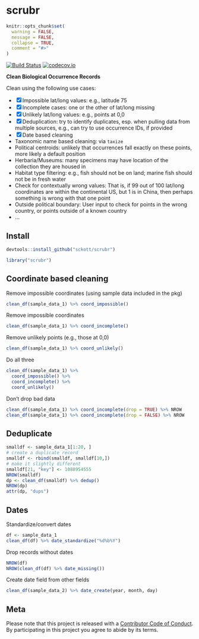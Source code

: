 scrubr
======

```r
knitr::opts_chunk$set(
  warning = FALSE,
  message = FALSE,
  collapse = TRUE,
  comment = "#>"
)
```

[![Build Status](https://travis-ci.org/sckott/scrubr.svg?branch=master)](https://travis-ci.org/sckott/scrubr)
[![codecov.io](http://codecov.io/github/sckott/scrubr/coverage.svg?branch=master)](http://codecov.io/github/sckott/scrubr?branch=master)

__Clean Biological Occurrence Records__

Clean using the following use cases:

- [x] Impossible lat/long values: e.g., latitude 75
- [x] Incomplete cases: one or the other of lat/long missing
- [x] Unlikely lat/long values: e.g., points at 0,0
- [x] Deduplication: try to identify duplicates, esp. when pulling data from multiple sources, e.g., can try to use occurrence IDs, if provided
- [x] Date based cleaning
- Taxonomic name based cleaning: via `taxize`
* Political centroids: unlikely that occurrences fall exactly on these points, more likely a
default position
* Herbaria/Museums: many specimens may have location of the collection they are housed in
* Habitat type filtering: e.g., fish should not be on land; marine fish should not be in fresh water
* Check for contextually wrong values: That is, if 99 out of 100 lat/long coordinates are within the continental US, but 1 is in China, then perhaps something is wrong with that one point
* Outside political boundary: User input to check for points in the wrong country, or points outside of a known country
* ...

## Install

```r
devtools::install_github("sckott/scrubr")
```

```r
library("scrubr")
```

## Coordinate based cleaning

Remove impossible coordinates (using sample data included in the pkg)

```r
clean_df(sample_data_1) %>% coord_impossible()
```

Remove impossible coordinates

```r
clean_df(sample_data_1) %>% coord_incomplete()
```

Remove unlikely points (e.g., those at 0,0)

```r
clean_df(sample_data_1) %>% coord_unlikely()
```

Do all three

```r
clean_df(sample_data_1) %>%
  coord_impossible() %>%
  coord_incomplete() %>%
  coord_unlikely()
```

Don't drop bad data

```r
clean_df(sample_data_1) %>% coord_incomplete(drop = TRUE) %>% NROW
clean_df(sample_data_1) %>% coord_incomplete(drop = FALSE) %>% NROW
```


## Deduplicate

```r
smalldf <- sample_data_1[1:20, ]
# create a duplicate record
smalldf <- rbind(smalldf, smalldf[10,])
# make it slightly different
smalldf[21, "key"] <- 1088954555
NROW(smalldf)
dp <- clean_df(smalldf) %>% dedup()
NROW(dp)
attr(dp, "dups")
```

## Dates

Standardize/convert dates

```r
df <- sample_data_1
clean_df(df) %>% date_standardize("%d%b%Y")
```

Drop records without dates

```r
NROW(df)
NROW(clean_df(df) %>% date_missing())
```

Create date field from other fields

```r
clean_df(sample_data_2) %>% date_create(year, month, day)
```

## Meta

Please note that this project is released with a [Contributor Code of Conduct](CONDUCT.md). By participating in this project you agree to abide by its terms.

